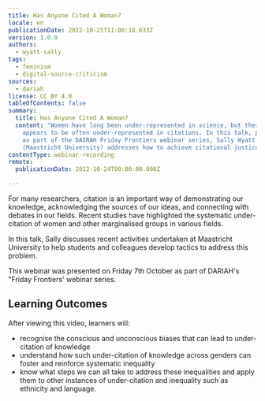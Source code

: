 ```yaml
---
title: Has Anyone Cited A Woman?
locale: en
publicationDate: 2022-10-25T11:00:18.633Z
version: 1.0.0
authors:
  - wyatt-sally
tags:
  - feminism
  - digital-source-criticism
sources:
  - dariah
license: CC BY 4.0
tableOfContents: false
summary:
  title: Has Anyone Cited A Woman?
  content: "Women have long been under-represented in science, but their output
    appears to be often under-represented in citations. In this talk, presented
    as part of the DAIRAH Friday Frontiers webinar series, Sally Wyatt
    (Maastricht University) addresses how to achieve citational justice. "
contentType: webinar-recording
remote:
  publicationDate: 2022-10-24T00:00:00.000Z

---
```


For many researchers, citation is an important way of demonstrating our knowledge, acknowledging the sources of our ideas, and connecting with debates in our fields. Recent studies have highlighted the systematic under-citation of women and other marginalised groups in various fields.

In this talk, Sally discusses recent activities undertaken at Maastricht University to help students and colleagues develop tactics to address this problem.

This webinar was presented on Friday 7th October as part of DARIAH's "Friday Frontiers' webinar series.

## L﻿earning Outcomes

A﻿fter viewing this video, learners will:

- recognise the conscious and unconscious biases that can lead to under-citation of knowledge
- u﻿nderstand how such under-citation of knowledge across genders can foster and reinforce systematic inequality
- k﻿now what steps we can all take to address these inequalities and apply them to other instances of under-citation and inequality such as ethnicity and language.

<VideoCard
  provider="youtube"
  id="hXkFMeYyRGk"
  title="Has Anyone Cited A Woman?"
  subtitle="Click here to view"
  image="images/sally-wyatt-thumbnail.png"
/>
